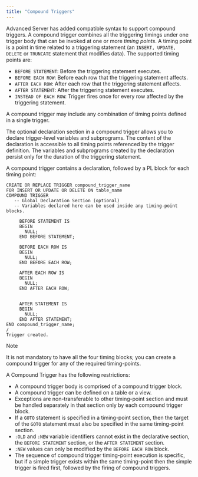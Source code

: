 ```yaml
---
title: "Compound Triggers"
---
```


Advanced Server has added compatible syntax to support compound triggers. A compound trigger combines all the triggering timings under one trigger body that can be invoked at one or more *timing points*. A timing point is a point in time related to a triggering statement (an `INSERT, UPDATE, DELETE` or `TRUNCATE` statement that modifies data). The supported timing points are:

  - `BEFORE STATEMENT`: Before the triggering statement executes.
  - `BEFORE EACH ROW`: Before each row that the triggering statement affects.
  - `AFTER EACH ROW`: After each row that the triggering statement affects.
  - `AFTER STATEMENT`: After the triggering statement executes.
  - `INSTEAD OF EACH ROW`: Trigger fires once for every row affected by the triggering statement.

A compound trigger may include any combination of timing points defined in a single trigger.

The optional declaration section in a compound trigger allows you to declare trigger-level variables and subprograms. The content of the declaration is accessible to all timing points referenced by the trigger definition. The variables and subprograms created by the declaration persist only for the duration of the triggering statement.

A compound trigger contains a declaration, followed by a PL block for each timing point:

``` text
CREATE OR REPLACE TRIGGER compound_trigger_name
FOR INSERT OR UPDATE OR DELETE ON table_name
COMPOUND TRIGGER
   -- Global Declaration Section (optional)
   -- Variables declared here can be used inside any timing-point blocks.

     BEFORE STATEMENT IS
     BEGIN
       NULL;
     END BEFORE STATEMENT;

     BEFORE EACH ROW IS
     BEGIN
       NULL;
     END BEFORE EACH ROW;

     AFTER EACH ROW IS
     BEGIN
       NULL;
     END AFTER EACH ROW;


     AFTER STATEMENT IS
     BEGIN
       NULL;
     END AFTER STATEMENT;
END compound_trigger_name;
/
Trigger created.
```

<div class="note">

<div class="title">

Note

</div>

It is not mandatory to have all the four timing blocks; you can create a compound trigger for any of the required timing-points.

</div>

A Compound Trigger has the following restrictions:

  - A compound trigger body is comprised of a compound trigger block.
  - A compound trigger can be defined on a table or a view.
  - Exceptions are non-transferable to other timing-point section and must be handled separately in that section only by each compound trigger block.
  - If a `GOTO` statement is specified in a timing-point section, then the target of the `GOTO` statement must also be specified in the same timing-point section.
  - `:OLD` and `:NEW` variable identifiers cannot exist in the declarative section, the `BEFORE STATEMENT` section, or the `AFTER STATEMENT` section.
  - `:NEW` values can only be modified by the `BEFORE EACH ROW` block.
  - The sequence of compound trigger timing-point execution is specific, but if a simple trigger exists within the same timing-point then the simple trigger is fired first, followed by the firing of compound triggers.

